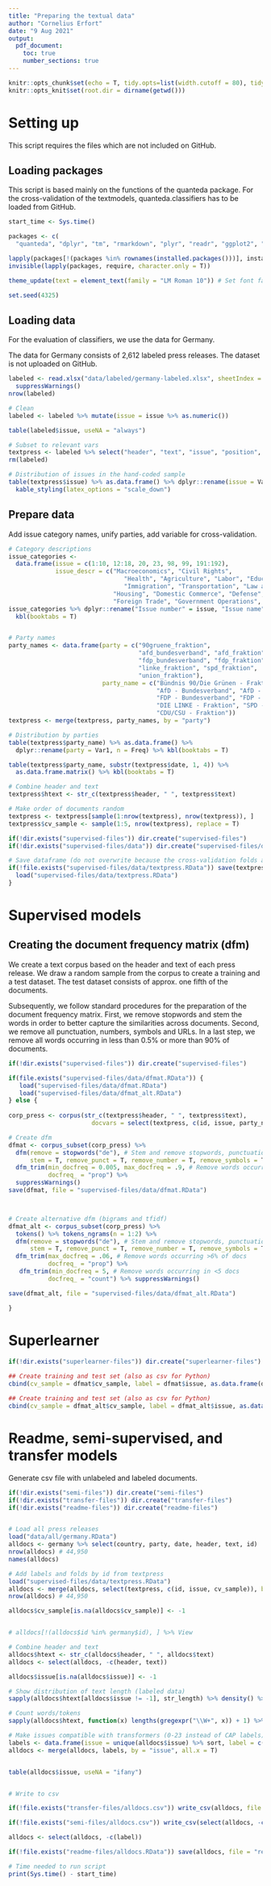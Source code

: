 ```yaml
---
title: "Preparing the textual data"
author: "Cornelius Erfort"
date: "9 Aug 2021"
output: 
  pdf_document:
    toc: true
    number_sections: true
---
```


```r
knitr::opts_chunk$set(echo = T, tidy.opts=list(width.cutoff = 80), tidy = T, python.reticulate = F)
knitr::opts_knit$set(root.dir = dirname(getwd()))

```

# Setting up

This script requires the files which are not included on GitHub.

## Loading packages

This script is based mainly on the functions of the quanteda package. For the cross-validation of the textmodels, quanteda.classifiers has to be loaded from GitHub.

```r
start_time <- Sys.time()

packages <- c(
  "quanteda", "dplyr", "tm", "rmarkdown", "plyr", "readr", "ggplot2", "stringr", "formatR", "readstata13", "lubridate", "kableExtra", "stargazer", "xlsx")

lapply(packages[!(packages %in% rownames(installed.packages()))], install.packages)
invisible(lapply(packages, require, character.only = T))

theme_update(text = element_text(family = "LM Roman 10")) # Set font family for ggplot

set.seed(4325)
```

## Loading data

For the evaluation of classifiers, we use the data for Germany.

The data for Germany consists of 2,612 labeled press releases. The dataset is not uploaded on GitHub.

```r
labeled <- read.xlsx("data/labeled/germany-labeled.xlsx", sheetIndex = 1) %>%
  suppressWarnings()
nrow(labeled)

# Clean
labeled <- labeled %>% mutate(issue = issue %>% as.numeric())

table(labeled$issue, useNA = "always")

# Subset to relevant vars
textpress <- labeled %>% select("header", "text", "issue", "position", "id", "party", "date")
rm(labeled)

# Distribution of issues in the hand-coded sample
table(textpress$issue) %>% as.data.frame() %>% dplyr::rename(issue = Var1, n = Freq) %>% t() %>% kbl(booktabs = T) %>% 
  kable_styling(latex_options = "scale_down")

```

## Prepare data

Add issue category names, unify parties, add variable for cross-validation.

```r

# Category descriptions
issue_categories <- 
  data.frame(issue = c(1:10, 12:18, 20, 23, 98, 99, 191:192), 
             issue_descr = c("Macroeconomics", "Civil Rights", 
                                "Health", "Agriculture", "Labor", "Education", "Environment", "Energy", 
                                "Immigration", "Transportation", "Law and Crime", "Social Welfare",
                             "Housing", "Domestic Commerce", "Defense", "Technology", 
                             "Foreign Trade", "Government Operations", "Culture", "Non-thematic", "Other", "International Affairs", "European Integration"))
issue_categories %>% dplyr::rename("Issue number" = issue, "Issue name" = issue_descr) %>% 
  kbl(booktabs = T)


# Party names
party_names <- data.frame(party = c("90gruene_fraktion", 
                                    "afd_bundesverband", "afd_fraktion",
                                    "fdp_bundesverband", "fdp_fraktion",
                                    "linke_fraktion", "spd_fraktion",
                                    "union_fraktion"), 
                          party_name = c("Bündnis 90/Die Grünen - Fraktion", 
                                         "AfD - Bundesverband", "AfD - Fraktion", 
                                         "FDP - Bundesverband", "FDP - Fraktion", 
                                         "DIE LINKE - Fraktion", "SPD - Fraktion", 
                                         "CDU/CSU - Fraktion"))
textpress <- merge(textpress, party_names, by = "party")

# Distribution by parties
table(textpress$party_name) %>% as.data.frame() %>% 
  dplyr::rename(party = Var1, n = Freq) %>% kbl(booktabs = T)

table(textpress$party_name, substr(textpress$date, 1, 4)) %>% 
  as.data.frame.matrix() %>% kbl(booktabs = T)

# Combine header and text
textpress$htext <- str_c(textpress$header, " ", textpress$text)

# Make order of documents random
textpress <- textpress[sample(1:nrow(textpress), nrow(textpress)), ]
textpress$cv_sample <- sample(1:5, nrow(textpress), replace = T)

if(!dir.exists("supervised-files")) dir.create("supervised-files")
if(!dir.exists("supervised-files/data")) dir.create("supervised-files/data")

# Save dataframe (do not overwrite because the cross-validation folds are saved here)
if(!file.exists("supervised-files/data/textpress.RData")) save(textpress, file = "supervised-files/data/textpress.RData") else{
  load("supervised-files/data/textpress.RData")
}
```


# Supervised models
## Creating the document frequency matrix (dfm)

We create a text corpus based on the header and text of each press release. We draw a random sample from the corpus to create a training and a test dataset. The test dataset consists of approx. one fifth of the documents.

Subsequently, we follow standard procedures for the preparation of the document frequency matrix. First, we remove stopwords and stem the words in order to better capture the similarities across documents. Second, we remove all punctuation, numbers, symbols and URLs. In a last step, we remove all words occurring in less than 0.5% or more than 90% of documents.


```r
if(!dir.exists("supervised-files")) dir.create("supervised-files")

if(file.exists("supervised-files/data/dfmat.RData")) {
   load("supervised-files/data/dfmat.RData")
   load("supervised-files/data/dfmat_alt.RData")
} else {
    
corp_press <- corpus(str_c(textpress$header, " ", textpress$text),
                       docvars = select(textpress, c(id, issue, party_name, cv_sample)))

# Create dfm
dfmat <- corpus_subset(corp_press) %>%
  dfm(remove = stopwords("de"), # Stem and remove stopwords, punctuation etc.
      stem = T, remove_punct = T, remove_number = T, remove_symbols = T, remove_url = T) %>% 
  dfm_trim(min_docfreq = 0.005, max_docfreq = .9, # Remove words occurring <.5% or > 80% of docs
           docfreq_ = "prop") %>%
  suppressWarnings()
save(dfmat, file = "supervised-files/data/dfmat.RData")



# Create alternative dfm (bigrams and tfidf)
dfmat_alt <- corpus_subset(corp_press) %>%
  tokens() %>% tokens_ngrams(n = 1:2) %>%
  dfm(remove = stopwords("de"), # Stem and remove stopwords, punctuation etc.
      stem = T, remove_punct = T, remove_number = T, remove_symbols = T, remove_url = T) %>% 
  dfm_trim(max_docfreq = .06, # Remove words occurring >6% of docs
           docfreq_ = "prop") %>%
   dfm_trim(min_docfreq = 5, # Remove words occurring in <5 docs
           docfreq_ = "count") %>% suppressWarnings()

save(dfmat_alt, file = "supervised-files/data/dfmat_alt.RData")

}

```

# Superlearner
``` r
if(!dir.exists("superlearner-files")) dir.create("superlearner-files")

## Create training and test set (also as csv for Python)
cbind(cv_sample = dfmat$cv_sample, label = dfmat$issue, as.data.frame(dfmat)) %>% select(-c(doc_id)) %>% write.csv("superlearner-files/dfmat.csv", row.names = F)

## Create training and test set (also as csv for Python)
cbind(cv_sample = dfmat_alt$cv_sample, label = dfmat_alt$issue, as.data.frame(dfmat_alt)) %>% select(-c(doc_id)) %>% write.csv("superlearner-files/dfmat_alt.csv", row.names = F)

```

# Readme, semi-supervised, and transfer models

Generate csv file with unlabeled and labeled documents.

```r
if(!dir.exists("semi-files")) dir.create("semi-files")
if(!dir.exists("transfer-files")) dir.create("transfer-files")
if(!dir.exists("readme-files")) dir.create("readme-files")


# Load all press releases
load("data/all/germany.RData")
alldocs <- germany %>% select(country, party, date, header, text, id)
nrow(alldocs) # 44,950
names(alldocs)

# Add labels and folds by id from textpress
load("supervised-files/data/textpress.RData")
alldocs <- merge(alldocs, select(textpress, c(id, issue, cv_sample)), by = "id", all = T)
nrow(alldocs) # 44,950

alldocs$cv_sample[is.na(alldocs$cv_sample)] <- -1


# alldocs[!(alldocs$id %in% germany$id), ] %>% View

# Combine header and text
alldocs$htext <- str_c(alldocs$header, " ", alldocs$text)
alldocs <- select(alldocs, -c(header, text))

alldocs$issue[is.na(alldocs$issue)] <- -1

# Show distribution of text length (labeled data)
sapply(alldocs$htext[alldocs$issue != -1], str_length) %>% density() %>% plot

# Count words/tokens
sapply(alldocs$htext, function(x) lengths(gregexpr("\\W+", x)) + 1) %>% summary # max_seq_length = 512

# Make issues compatible with transformers (0-23 instead of CAP labels)
labels <- data.frame(issue = unique(alldocs$issue) %>% sort, label = c(-1, 0:22))
alldocs <- merge(alldocs, labels, by = "issue", all.x = T)


table(alldocs$issue, useNA = "ifany")


# Write to csv

if(!file.exists("transfer-files/alldocs.csv")) write_csv(alldocs, file = "transfer-files/alldocs.csv")

if(!file.exists("semi-files/alldocs.csv")) write_csv(select(alldocs, -c(label)), file = "semi-files/alldocs.csv")

alldocs <- select(alldocs, -c(label))

if(!file.exists("readme-files/alldocs.RData")) save(alldocs, file = "readme-files/alldocs.RData")


```


```r
# Time needed to run script
print(Sys.time() - start_time) 
```